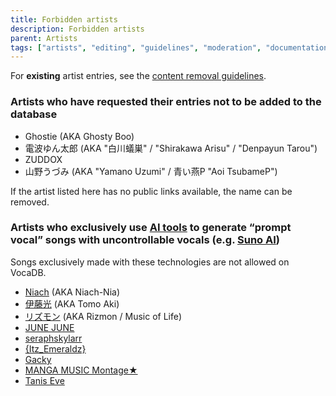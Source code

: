 ---
title: Forbidden artists
description: Forbidden artists
parent: Artists
tags: ["artists", "editing", "guidelines", "moderation", "documentation", "vocadb"]
---

For **existing** artist entries, see the [content removal guidelines](/docs/other-guidelines/content-removal-guidelines).

### Artists who have requested their entries not to be added to the database
* Ghostie (AKA Ghosty Boo)
* 電波ゆん太郎 (AKA "白川蟻巣" / "Shirakawa Arisu" / "Denpayun Tarou")
* ZUDDOX
* 山野うづみ (AKA "Yamano Uzumi" / 青い燕P "Aoi TsubameP")

If the artist listed here has no public links available, the name can be removed.

### Artists who exclusively use [AI tools](https://vocadb.net/T/10766/ai-generated-music) to generate “prompt vocal” songs with uncontrollable vocals (e.g. [Suno AI](https://vocadb.net/T/10648/suno))
Songs exclusively made with these technologies are not allowed on VocaDB.
* [Niach](https://www.youtube.com/@Niach-music-) (AKA Niach-Nia)
* [伊藤光](https://vocadb.net/Ar/147506) (AKA Tomo Aki)
* [リズモン](https://www.youtube.com/@Rizmon888) (AKA Rizmon / Music of Life)
* [JUNE JUNE](https://www.youtube.com/@JJJUNEJUNE)
* [seraphskylarr](https://www.youtube.com/@SeraphSkylarr)
* [{Itz_Emeraldz}](https://www.youtube.com/channel/UC9zHHY0qpUL4bTrhzOV5W4w)
* [Gacky](https://www.youtube.com/channel/UC28M5s4KsL9KIsrQPmZaSXw)
* [MANGA MUSIC Montage★](https://www.youtube.com/@MMM_9482)
* [Tanis Eve](https://www.youtube.com/@tanis-eve)
